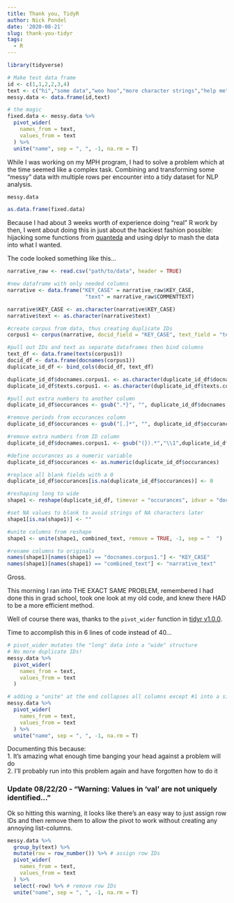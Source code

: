 ```yaml
---
title: Thank you, TidyR
author: Nick Pondel
date: '2020-08-21'
slug: thank-you-tidyr
tags:
  - R
---
```

```r
library(tidyverse)

# Make test data frame
id <- c(1,1,2,2,3,4)
text <- c("hi","some data","woo hoo","more character strings","help me","tidyr")
messy.data <- data.frame(id,text)

# the magic
fixed.data <- messy.data %>%
  pivot_wider(
    names_from = text,
    values_from = text
  ) %>%
  unite("name", sep = ", ", -1, na.rm = T)
```

While I was working on my MPH program, I had to solve a problem  which at the time seemed like a complex task.  Combining and transforming some "messy" data with multiple rows per encounter into a tidy dataset for NLP analysis.

```r
messy.data
```

```r
as.data.frame(fixed.data)
```

Because I had about 3 weeks worth of experience doing "real" R work by then, I went about doing this in just about the hackiest fashion possible: hijacking some functions from [quanteda](https://quanteda.io) and using dplyr to mash the data into what I wanted.

The code looked something like this...

```r
narrative_raw <- read.csv("path/to/data", header = TRUE)

#new dataframe with only needed columns
narrative <- data.frame("KEY_CASE" = narrative_raw$KEY_CASE,
                         "text" = narrative_raw$COMMENTTEXT)

narrative$KEY_CASE <- as.character(narrative$KEY_CASE)
narrative$text <- as.character(narrative$text)

#create corpus from data, thus creating duplicate IDs
corpus1 <- corpus(narrative, docid_field = "KEY_CASE", text_field = "text")

#pull out IDs and text as separate dataframes then bind columns
text_df <- data.frame(texts(corpus1))
docid_df <- data.frame(docnames(corpus1))
duplicate_id_df <- bind_cols(docid_df, text_df)

duplicate_id_df$docnames.corpus1. <- as.character(duplicate_id_df$docnames.corpus1.)
duplicate_id_df$texts.corpus1. <- as.character(duplicate_id_df$texts.corpus1.)

#pull out extra numbers to another column
duplicate_id_df$occurances <- gsub(".*}", "", duplicate_id_df$docnames.corpus1.)

#remove periods from occurances column
duplicate_id_df$occurances <- gsub("[.]*", "", duplicate_id_df$occurances)

#remove extra numbers from ID column
duplicate_id_df$docnames.corpus1. <- gsub("(}).*","\\1",duplicate_id_df$docnames.corpus1.)

#define occurances as a numeric variable
duplicate_id_df$occurances <- as.numeric(duplicate_id_df$occurances)

#replace all blank fields with a 0
duplicate_id_df$occurances[is.na(duplicate_id_df$occurances)] <- 0

#reshaping long to wide
shape1 <- reshape(duplicate_id_df, timevar = "occurances", idvar = "docnames.corpus1.", direction = "wide")

#set NA values to blank to avoid strings of NA characters later
shape1[is.na(shape1)] <- ""

#unite columns from reshape
shape1 <- unite(shape1, combined_text, remove = TRUE, -1, sep = "  ")

#rename columns to originals
names(shape1)[names(shape1) == "docnames.corpus1."] <- "KEY_CASE"
names(shape1)[names(shape1) == "combined_text"] <- "narrative_text"
```

Gross.

This morning I ran into THE EXACT SAME PROBLEM, remembered I had done this in grad school, took one look at my old code, and knew there HAD to be a more efficient method.

Well of course there was, thanks to the `pivot_wider` function in [tidyr v1.0.0](https://github.com/tidyverse/tidyr/releases/tag/v1.0.0).

Time to accomplish this in 6 lines of code instead of 40...
```r
# pivot_wider mutates the "long" data into a "wide" structure
# No more duplicate IDs!
messy.data %>%
  pivot_wider(
    names_from = text,
    values_from = text
  ) 

# adding a "unite" at the end collapses all columns except #1 into a single text column
messy.data %>%
  pivot_wider(
    names_from = text,
    values_from = text
  ) %>%
  unite("name", sep = ", ", -1, na.rm = T)
```


Documenting this because:  
1. It's amazing what enough time banging your head against a problem will do  
2. I'll probably run into this problem again and have forgotten how to do it

### Update 08/22/20 - "Warning: Values in 'val' are not uniquely identified..."
Ok so hitting this warning, it looks like there's an easy way to just assign row IDs and then remove them to allow the pivot to work without creating any annoying list-columns.
```r
messy.data %>%
  group_by(text) %>%
  mutate(row = row_number()) %>% # assign row IDs
  pivot_wider(
    names_from = text,
    values_from = text
  ) %>%
  select(-row) %>% # remove row IDs
  unite("name", sep = ", ", -1, na.rm = T)
```

